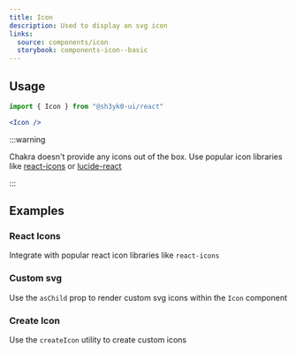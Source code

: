 ```yaml
---
title: Icon
description: Used to display an svg icon
links:
  source: components/icon
  storybook: components-icon--basic
---
```


<ExampleTabs name="icon-basic" />

## Usage

```jsx
import { Icon } from "@sh3yk0-ui/react"
```

```jsx
<Icon />
```

:::warning

Chakra doesn't provide any icons out of the box. Use popular icon libraries like
[react-icons](https://react-icons.github.io/react-icons/) or
[lucide-react](https://lucide.dev/react/)

:::

## Examples

### React Icons

Integrate with popular react icon libraries like `react-icons`

<ExampleTabs name="icon-with-react-icon" />

### Custom svg

Use the `asChild` prop to render custom svg icons within the `Icon` component

<ExampleTabs name="icon-with-custom-svg" />

### Create Icon

Use the `createIcon` utility to create custom icons

<ExampleTabs name="icon-with-create-icon" />
